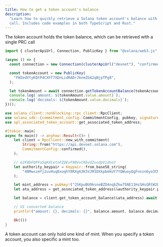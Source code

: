 ```yaml
---
title: How to get a token account's balance
description:
  "Learn how to quickly retrieve a Solana token account's balance with a single
  call. Includes code examples in both TypeScript and Rust."
---
```


The token account holds the token balance, which can be retrieved with a single PRC call

<CodeTabs storage="cookbook">

```typescript !! title="Legacy"
import { clusterApiUrl, Connection, PublicKey } from "@solana/web3.js";

(async () => {
  const connection = new Connection(clusterApiUrl("devnet"), "confirmed");

  const tokenAccount = new PublicKey(
    "FWZedVtyKQtP4CXhT7XDnLidRADrJknmZGA2qNjpTPg8",
  );

  let tokenAmount = await connection.getTokenAccountBalance(tokenAccount);
  console.log(`amount: ${tokenAmount.value.amount}`);
  console.log(`decimals: ${tokenAmount.value.decimals}`);
})();
```

```rust !! title="Rust"
use solana_client::nonblocking::rpc_client::RpcClient;
use solana_sdk::{commitment_config::CommitmentConfig, pubkey, signature::Keypair, signer::Signer};
use spl_associated_token_account::get_associated_token_address;

#[tokio::main]
async fn main() -> anyhow::Result<()> {
    let client = RpcClient::new_with_commitment(
        String::from("https://api.devnet.solana.com"),
        CommitmentConfig::confirmed(),
    );

    // G2FAbFQPFa5qKXCetoFZQEvF9BVvCKbvUZvodpVidnoY
    let authority_keypair = Keypair::from_base58_string(
        "4NMwxzmYj2uvHuq8xoqhY8RXg63KSVJM1DXkpbmkUY7YQWuoyQgFnnzn6yo3CMnqZasnNPNuAT2TLwQsCaKkUddp",
    );

    let mint_address = pubkey!("2SKpuBU9ksneBZD4nqbZkw75NE11HsSHsGRtW2BZh5aQ");
    let ata_address = get_associated_token_address(&authority_keypair.pubkey(), &mint_address);

    let balance = client.get_token_account_balance(&ata_address).await?;

    // UI converted balance
    println!("amount: {}, decimals: {}", balance.amount, balance.decimals);

    Ok(())
}
```

</CodeTabs>


<Callout type="info">
  A token account can only hold one kind of mint. When you specify a token account, you also specific a mint too.
</Callout>
